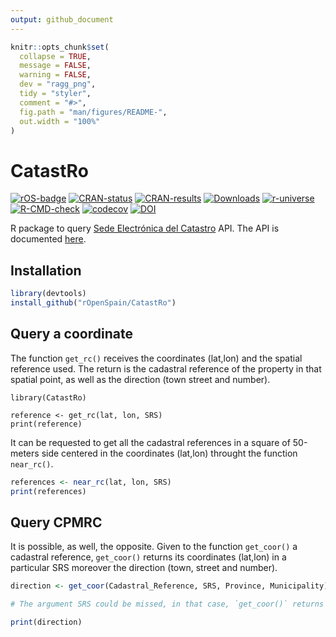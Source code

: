 ```yaml
---
output: github_document
---
```


<!-- README.md is generated from README.Rmd. Please edit that file -->

```r
knitr::opts_chunk$set(
  collapse = TRUE,
  message = FALSE,
  warning = FALSE,
  dev = "ragg_png",
  tidy = "styler",
  comment = "#>",
  fig.path = "man/figures/README-",
  out.width = "100%"
)
```

# CatastRo

<!-- badges: start -->

[![rOS-badge](https://ropenspain.github.io/rostemplate/reference/figures/ropenspain-badge.svg)](https://ropenspain.es/)
[![CRAN-status](https://www.r-pkg.org/badges/version/CatastRo)](https://CRAN.R-project.org/package=CatastRo)
[![CRAN-results](https://cranchecks.info/badges/worst/CatastRo)](https://cran.r-project.org/web/checks/check_results_CatastRo.html)
[![Downloads](https://cranlogs.r-pkg.org/badges/CatastRo)](https://CRAN.R-project.org/package=CatastRo)
[![r-universe](https://ropenspain.r-universe.dev/badges/CatastRo)](https://ropenspain.r-universe.dev/)
[![R-CMD-check](https://github.com/rOpenSpain/CatastRo/workflows/R-CMD-check/badge.svg)](https://github.com/rOpenSpain/CatastRo/actions?query=workflow%3AR-CMD-check)
[![codecov](https://codecov.io/gh/rOpenSpain/CatastRo/branch/master/graph/badge.svg?token=6L01BKLL85)](https://app.codecov.io/gh/rOpenSpain/CatastRo)
[![DOI](https://img.shields.io/badge/DOI-10.5281/zenodo.6044091-blue)](https://doi.org/10.5281/zenodo.6044091)

<!-- badges: end -->

R package to query [Sede Electrónica del
Catastro](http://ovc.catastro.meh.es/ovcservweb/OVCSWLocalizacionRC/OVCCoordenadas.asmx)
API. The API is documented
[here](https://www.catastro.meh.es/ayuda/lang/castellano/servicios_web.htm).

## Installation

```r
library(devtools)
install_github("rOpenSpain/CatastRo")
```

## Query a coordinate

The function `get_rc()` receives the coordinates (lat,lon) and the spatial
reference used. The return is the cadastral reference of the property in that
spatial point, as well as the direction (town street and number).

```r.
library(CatastRo)

reference <- get_rc(lat, lon, SRS)
print(reference)
```

It can be requested to get all the cadastral references in a square of 50-meters
side centered in the coordinates (lat,lon) throught the function `near_rc()`.

```r
references <- near_rc(lat, lon, SRS)
print(references)
```

## Query CPMRC

It is possible, as well, the opposite. Given to the function `get_coor()` a
cadastral reference, `get_coor()` returns its coordinates (lat,lon) in a
particular SRS moreover the direction (town, street and number).

```r
direction <- get_coor(Cadastral_Reference, SRS, Province, Municipality)

# The argument SRS could be missed, in that case, `get_coor()` returns the coordinates in the SRS used by Google Maps.

print(direction)
```
